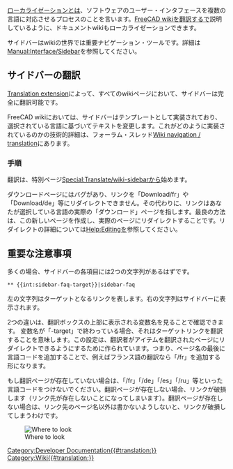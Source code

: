 <languages/>
[[Localisation/ja|ローカライゼーション]]とは、ソフトウェアのユーザー・インタフェースを複数の言語に対応させるプロセスのことを言います。[[Localisation/ja#Translate_the_FreeCAD_wiki|FreeCAD wikiを翻訳する]]で説明しているように、ドキュメントwikiもローカライゼーションできます。

サイドバーはwikiの世界では重要ナビゲーション・ツールです。詳細は[http://www.mediawiki.org/wiki/Manual:Interface/Sidebar Manual:Interface/Sidebar]を参照してください。

<span id="Translate_the_sidebar"></span>
== サイドバーの翻訳 ==

[http://www.mediawiki.org/wiki/Help:Extension:Translate Translation extension]によって、すべてのwikiページにおいて、サイドバーは完全に翻訳可能です。

FreeCAD wikiにおいては、サイドバーはテンプレートとして実装されており、選択されている言語に基づいてテキストを変更します。これがどのように実装されているのかの技術的詳細は、フォーラム・スレッド[http://forum.freecadweb.org/viewtopic.php?f=21&t=9687&start=10#p80441 Wiki navigation / translation]にあります。

<span id="Instructions"></span>
=== 手順 ===

翻訳は、特別ページ[[Special:Translate/wiki-sidebar]]から始めます。

ダウンロードページにはバグがあり、リンクを「Download/fr」や「Download/de」等にリダイレクトできません。その代わりに、リンクはあなたが選択している言語の実際の「ダウンロード」ページを指します。最良の方法は、この新しいページを作成し、実際のページにリダイレクトすることです。リダイレクトの詳細については[[Help:Editing]]を参照してください。

<span id="Important_notes"></span>
== 重要な注意事項 ==

多くの場合、サイドバーの各項目には2つの文字列があるはずです。

 <nowiki>** {{int:sidebar-faq-target}}|sidebar-faq</nowiki>

左の文字列はターゲットとなるリンクを表します。右の文字列はサイドバーに表示されます。

2つの違いは、翻訳ボックスの上部に表示される変数名を見ることで確認できます。
変数名が「-target」で終わっている場合、それはターゲットリンクを翻訳することを意味します。この設定は、翻訳者がアイテムを翻訳されたページにリダイレクトできるようにするために作られています。つまり、ページ名の最後に言語コードを追加することで、例えばフランス語の翻訳なら「/fr」を追加する形になります。

もし翻訳ページが存在していない場合は、「/fr」「/de」「/es」「/ru」等といった言語コードをつけないでください。翻訳ページが存在しない場合、リンクが破損します（リンク先が存在しないことになってしまいます）。翻訳ページが存在しない場合は、リンク先のページ名以外は書かないようしないと、リンクが破損してしまうわけです。

[[File:Translate-sidebar-instruction.png|left|Where to look]]

[[Category:Developer Documentation{{#translation:}}]]
[[Category:Wiki{{#translation:}}]]
{{clear}}